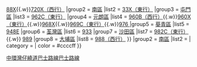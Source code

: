 {{Navbox
|name        = 中環灣仔繞道巴士路線
|title       = 途經[[中環及灣仔繞道]]巴士路線 [[File:HK Tunnel.svg|20px|香港行車隧道標誌]]
|bodystyle   = background: #f9f9f9;
|liststyle   = text-align: left;
|groupstyle  = background: #ececec; text-align: center;
|belowstyle  = text-align: center;
|oddstyle    = background: #f9f9f9;
|evenstyle   = background: #f9f9f9;
|state       = collapsed
|group1      = [[東區 (香港)|東區]]
|list1 = 
{{Navbox subgroup
|group1 = [[中西區 (香港)|中西區]]
|list1 = [[新巴18R線|18R（東行）]]{{.w}}[[新巴18X線|18X]]{{.w}}[[新巴88X線|88X]]{{.w}}[[新巴720X線|720X（西行）]]
|group2 = [[南區 (香港)|南區]]
|list2 = [[新巴33X線|33X（東行）]]
|group3 = [[屯門區]]
|list3 = <!--[[過海隧道巴士955線|955]]{{.w}}[[過海隧道巴士960B線|960B]]{{.w}}-->[[過海隧道巴士962C線|962C（東行）]]
|group4 = [[元朗區]]
|list4 = [[過海隧道巴士960B線|960B（西行）]]{{.w}}[[過海隧道巴士960X線|960X（東行）]]{{.w}}[[過海隧道巴士968X線|968X]]{{.w}}[[過海隧道巴士969C線|969C（東行）]]{{.w}}[[過海隧道巴士976線|976<!--／976A-->]]
|group5 = [[葵青區]]
|list5 = [[過海隧道巴士948E線|948E]]
|group6 = [[荃灣區]]
|list6 = [[過海隧道巴士933線|933]]
|group7 = [[沙田區]]
|list7 = [[過海隧道巴士982C線|982C（東行）]]{{.w}}<!--[[過海隧道巴士986線|986]]{{.w}}-->[[過海隧道巴士989線|989]] 
|group8 = [[大埔區]]
|list8 = <!--[[過海隧道巴士907D線|907D]]{{.w}}-->[[過海隧道巴士988線|988（西行）]]
}}
|group2      = [[南區 (香港)|南區]]
|list2 = 
{{Navbox subgroup
|group1 = [[中西區 (香港)|中西區]]
|list1 =  [[新巴X9線|X9]]
}}
| category = 
| color    = #ccccff
}}<includeonly>[[Category:途經中環灣仔繞道巴士路線|{{{4}}}]]</includeonly><noinclude>[[Category:香港巴士路線模板|中環灣仔繞道巴士路線巴士路線]]</noinclude>